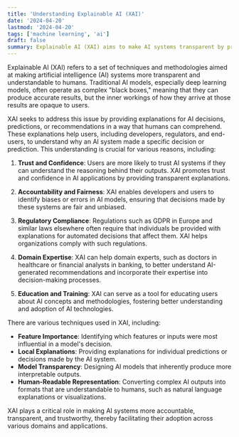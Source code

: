```yaml
---
title: 'Understanding Explainable AI (XAI)'
date: '2024-04-20'
lastmod: '2024-04-20'
tags: ['machine learning', 'ai']
draft: false
summary: Explainable AI (XAI) aims to make AI systems transparent by providing understandable explanations for their decisions. It enhances trust, accountability, and fairness in AI applications, fostering better adoption and regulatory compliance.
---
```


Explainable AI (XAI) refers to a set of techniques and methodologies aimed at making artificial intelligence (AI) systems more transparent and understandable to humans. Traditional AI models, especially deep learning models, often operate as complex "black boxes," meaning that they can produce accurate results, but the inner workings of how they arrive at those results are opaque to users.

XAI seeks to address this issue by providing explanations for AI decisions, predictions, or recommendations in a way that humans can comprehend. These explanations help users, including developers, regulators, and end-users, to understand why an AI system made a specific decision or prediction. This understanding is crucial for various reasons, including:

1. **Trust and Confidence**: Users are more likely to trust AI systems if they can understand the reasoning behind their outputs. XAI promotes trust and confidence in AI applications by providing transparent explanations.

2. **Accountability and Fairness**: XAI enables developers and users to identify biases or errors in AI models, ensuring that decisions made by these systems are fair and unbiased.

3. **Regulatory Compliance**: Regulations such as GDPR in Europe and similar laws elsewhere often require that individuals be provided with explanations for automated decisions that affect them. XAI helps organizations comply with such regulations.

4. **Domain Expertise**: XAI can help domain experts, such as doctors in healthcare or financial analysts in banking, to better understand AI-generated recommendations and incorporate their expertise into decision-making processes.

5. **Education and Training**: XAI can serve as a tool for educating users about AI concepts and methodologies, fostering better understanding and adoption of AI technologies.

There are various techniques used in XAI, including:

- **Feature Importance**: Identifying which features or inputs were most influential in a model's decision.
- **Local Explanations**: Providing explanations for individual predictions or decisions made by the AI system.
- **Model Transparency**: Designing AI models that inherently produce more interpretable outputs.
- **Human-Readable Representation**: Converting complex AI outputs into formats that are understandable to humans, such as natural language explanations or visualizations.

XAI plays a critical role in making AI systems more accountable, transparent, and trustworthy, thereby facilitating their adoption across various domains and applications.
